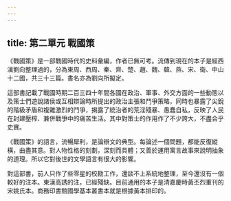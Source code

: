 ```yaml
---
---
---
```

title: 第二單元 戰國策
---



《戰國策》是一部戰國時代的史料彙編，作者已無可考。流傳到現在的本子是經西漢劉向整理過的，分為東周、西周、秦、齊、楚、趙、魏、韓、燕、宋、衛、中山十二國，共三十三篇。書名亦為劉向所擬定。

這部書記載了戰國時期二百三四十年間各國在政治、軍事、外交方面的一些動態以及策士們遊說諸侯或互相辯論時所提出的政治主張和鬥爭策略，同時也暴露了尖銳的階級矛盾和複雜激烈的鬥爭，揭露了統治者的荒淫殘暴、愚蠢自私，反映了人民在封建壓榨、兼併戰爭中的痛苦生活。其中對策士的作用作了不少誇大，不盡合乎史實。

《戰國策》的語言，流暢犀利，是論辯文的典型。每論述一個問題，都能反復縱橫，曲盡其意。對人物性格的刻劃，深刻而具體；又善於運用寓言故事來說明抽象的道理。所以它對後世的文學語言有很大的影響。

對這部書，前人只作了些零星的校勘工作，還談不上系統地整理，至今還沒有一個較好的注本。東漢高誘的注，已經殘缺。目前通用的本子是清嘉慶時黃丕烈重刊的宋姚氏本。商務印書館國學基本叢書本就是根據黃本排印的。